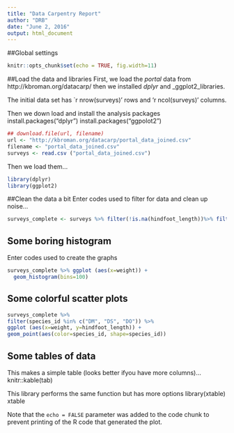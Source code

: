```yaml
---
title: "Data Carpentry Report"
author: "DRB"
date: "June 2, 2016"
output: html_document
---
```

##Global settings 
```r
knitr::opts_chunk$set(echo = TRUE, fig.width=11)
```

##Load the data and libraries
First, we load the _portal_ data from http://kbroman.org/datacarp/ then we installed _dplyr_ and _ggplot2_libraries.

The initial data set has `r nrow(surveys)' rows and 'r ncol(surveys)' columns.


Then we down load and install the analysis packages
install.packages("dplyr")
install.packages("ggpolot2")

```r
## download.file(url, filename)
url <- "http://kbroman.org/datacarp/portal_data_joined.csv"
filename <- "portal_data_joined.csv"
surveys <- read.csv ("portal_data_joined.csv")

```

Then we load them...

```r
library(dplyr)
library(ggplot2)
```

##Clean the data a bit 
Enter codes used to filter for data and clean up noise...
```r
surveys_complete <- surveys %>% filter(!is.na(hindfoot_length))%>% filter (!is.na(weight)) %>% filter (sex != "")
```

## Some boring histogram
Enter codes used to create the graphs
```r
surveys_complete %>% ggplot (aes(x=weight)) +
  geom_histogram(bins=100) 
```

## Some colorful scatter plots
```r
surveys_complete %>% 
filter(species_id %in% c("DM", "DS", "DO")) %>%
ggplot (aes(x=weight, y=hindfoot_length)) +
geom_point(aes(color=species_id, shape=species_id))    
```

## Some tables of data

This makes a simple table (looks better ifyou have more columns)...
knitr::kable(tab)

This library performs the same function but has more options
library(xtable)
xtable

Note that the `echo = FALSE` parameter was added to the code chunk to prevent printing of the R code that generated the plot.
